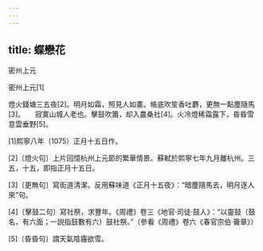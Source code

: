 ```yaml
---
---
---
```

title: 蝶戀花
---




密州上元

密州上元[1]





燈火錢塘三五夜[2]。明月如霜，照見人如畫。帳底吹笙香吐麝，更無一點塵隨馬[3]。　　寂寞山城人老也。擊鼓吹簫，却入農桑社[4]。火冷燈稀霜露下，昏昏雪意雲垂野[5]。

[1]熙寧八年（1075）正月十五日作。

[2]〔燈火句〕上片回憶杭州上元節的繁華情景。蘇軾於熙寧七年九月離杭州。三五，十五，即指正月十五日。

[3]〔更無句〕寫街道清潔。反用蘇味道《正月十五夜》：“暗塵隨馬去，明月逐人來”句。

[4]〔擊鼓二句〕寫社祭，求豐年。《周禮》卷三《地官·司徒·鼓人》：“以靈鼓（鼓名，有六面；一説指鼓數有六）鼓社祭。”（參看《周禮》卷六《春官宗伯·籥章》）

[5]〔昏昏句〕謂天氣陰霾欲雪。